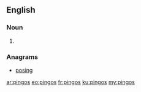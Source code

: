 ==English==

===Noun===
{{head|en|plural}}

# {{plural of|pingo|lang=en|nocat=1}}

===Anagrams===
* [[posing#English|posing]]

[[ar:pingos]]
[[eo:pingos]]
[[fr:pingos]]
[[ku:pingos]]
[[my:pingos]]